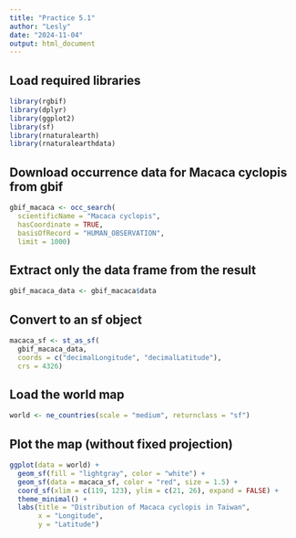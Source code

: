 ```yaml
---
title: "Practice 5.1"
author: "Lesly"
date: "2024-11-04"
output: html_document
---
```


## Load required libraries
```r
library(rgbif)
library(dplyr)
library(ggplot2)
library(sf)
library(rnaturalearth)
library(rnaturalearthdata)
```

## Download occurrence data for Macaca cyclopis from gbif
```r
gbif_macaca <- occ_search(
  scientificName = "Macaca cyclopis",
  hasCoordinate = TRUE,
  basisOfRecord = "HUMAN_OBSERVATION",
  limit = 1000)
```

## Extract only the data frame from the result
```r
gbif_macaca_data <- gbif_macaca$data
```

## Convert to an sf object
```r
macaca_sf <- st_as_sf(
  gbif_macaca_data,
  coords = c("decimalLongitude", "decimalLatitude"),
  crs = 4326)
```

## Load the world map
```r
world <- ne_countries(scale = "medium", returnclass = "sf")
```

## Plot the map (without fixed projection)
```r
ggplot(data = world) +
  geom_sf(fill = "lightgray", color = "white") +
  geom_sf(data = macaca_sf, color = "red", size = 1.5) +
  coord_sf(xlim = c(119, 123), ylim = c(21, 26), expand = FALSE) +
  theme_minimal() +
  labs(title = "Distribution of Macaca cyclopis in Taiwan",
       x = "Longitude",
       y = "Latitude")
```








